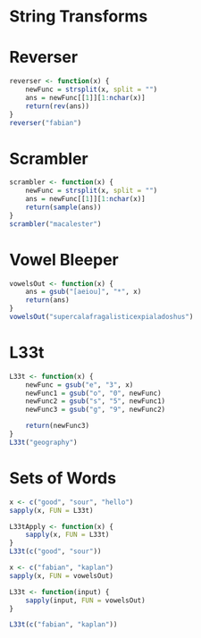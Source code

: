 String Transforms 
========================================================

# Reverser
```r
reverser <- function(x) {
    newFunc = strsplit(x, split = "")
    ans = newFunc[[1]][1:nchar(x)]
    return(rev(ans))
}
reverser("fabian")
```

# Scrambler
```r
scrambler <- function(x) {
    newFunc = strsplit(x, split = "")
    ans = newFunc[[1]][1:nchar(x)]
    return(sample(ans))
}
scrambler("macalester")
```

# Vowel Bleeper
```r
vowelsOut <- function(x) {
    ans = gsub("[aeiou]", "*", x)
    return(ans)
}
vowelsOut("supercalafragalisticexpialadoshus")
```

# L33t

```r
L33t <- function(x) {
    newFunc = gsub("e", "3", x)
    newFunc1 = gsub("o", "0", newFunc)
    newFunc2 = gsub("s", "5", newFunc1)
    newFunc3 = gsub("g", "9", newFunc2)

    return(newFunc3)
}
L33t("geography")
```

# Sets of Words 

```r
x <- c("good", "sour", "hello")
sapply(x, FUN = L33t)
```

```r
L33tApply <- function(x) {
    sapply(x, FUN = L33t)
}
L33t(c("good", "sour"))
```

```r
x <- c("fabian", "kaplan")
sapply(x, FUN = vowelsOut)

L33t <- function(input) {
    sapply(input, FUN = vowelsOut)
}

L33t(c("fabian", "kaplan"))
```



